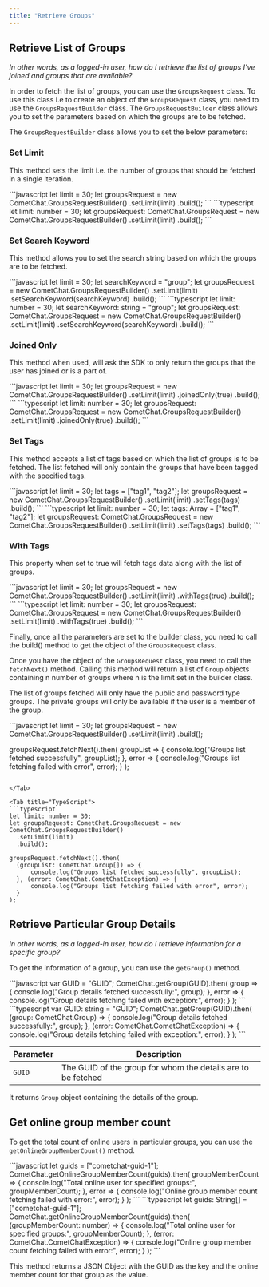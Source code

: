 ```yaml
---
title: "Retrieve Groups"
---
```




## Retrieve List of Groups

*In other words, as a logged-in user, how do I retrieve the list of groups I've joined and groups that are available?*

In order to fetch the list of groups, you can use the `GroupsRequest` class. To use this class i.e to create an object of the `GroupsRequest` class, you need to use the `GroupsRequestBuilder` class. The `GroupsRequestBuilder` class allows you to set the parameters based on which the groups are to be fetched.

The `GroupsRequestBuilder` class allows you to set the below parameters:

### Set Limit

This method sets the limit i.e. the number of groups that should be fetched in a single iteration.

<Tabs>
<Tab title="Set Limit">
```javascript
let limit = 30;
let groupsRequest = new CometChat.GroupsRequestBuilder()
                  	.setLimit(limit)
                  	.build();  
```

</Tab>

<Tab title="TypeScript">
```typescript
let limit: number = 30;
let groupsRequest: CometChat.GroupsRequest = new CometChat.GroupsRequestBuilder()
  .setLimit(limit)
  .build(); 
```

</Tab>

</Tabs>

### Set Search Keyword

This method allows you to set the search string based on which the groups are to be fetched.

<Tabs>
<Tab title="Set Search Keyword">
```javascript
let limit = 30;
let searchKeyword = "group";
let groupsRequest = new CometChat.GroupsRequestBuilder()
                  	.setLimit(limit)
                  	.setSearchKeyword(searchKeyword)
                  	.build();
```

</Tab>

<Tab title="TypeScript">
```typescript
let limit: number = 30;
let searchKeyword: string = "group";
let groupsRequest: CometChat.GroupsRequest = new CometChat.GroupsRequestBuilder()
  .setLimit(limit)
  .setSearchKeyword(searchKeyword)
  .build();
```

</Tab>

</Tabs>

### Joined Only

This method when used, will ask the SDK to only return the groups that the user has joined or is a part of.

<Tabs>
<Tab title="Joined Only">
```javascript
let limit = 30;
let groupsRequest = new CometChat.GroupsRequestBuilder()
                  	.setLimit(limit)
                  	.joinedOnly(true)
                  	.build();
```

</Tab>

<Tab title="TypeScript">
```typescript
let limit: number = 30;
let groupsRequest: CometChat.GroupsRequest = new CometChat.GroupsRequestBuilder()
  .setLimit(limit)
  .joinedOnly(true)
  .build();
```

</Tab>

</Tabs>

### Set Tags

This method accepts a list of tags based on which the list of groups is to be fetched. The list fetched will only contain the groups that have been tagged with the specified tags.

<Tabs>
<Tab title="Set Tags">
```javascript
let limit = 30;
let tags = ["tag1", "tag2"];
let groupsRequest = new CometChat.GroupsRequestBuilder()
                  	.setLimit(limit)
                  	.setTags(tags)
                  	.build();
```

</Tab>

<Tab title="TypeScript">
```typescript
let limit: number = 30;
let tags: Array<String> = ["tag1", "tag2"];
let groupsRequest: CometChat.GroupsRequest = new CometChat.GroupsRequestBuilder()
  .setLimit(limit)
  .setTags(tags)
  .build(); 
```

</Tab>

</Tabs>

### With Tags

This property when set to true will fetch tags data along with the list of groups.

<Tabs>
<Tab title="With Tags">
```javascript
let limit = 30;
let groupsRequest = new CometChat.GroupsRequestBuilder()
                  	.setLimit(limit)
                  	.withTags(true)
                  	.build();
```

</Tab>

<Tab title="TypeScript">
```typescript
let limit: number = 30;
let groupsRequest: CometChat.GroupsRequest = new CometChat.GroupsRequestBuilder()
  .setLimit(limit)
  .withTags(true)
  .build();
```

</Tab>

</Tabs>

Finally, once all the parameters are set to the builder class, you need to call the build() method to get the object of the `GroupsRequest` class.

Once you have the object of the `GroupsRequest` class, you need to call the `fetchNext()` method. Calling this method will return a list of `Group` objects containing n number of groups where n is the limit set in the builder class.

The list of groups fetched will only have the public and password type groups. The private groups will only be available if the user is a member of the group.

<Tabs>
<Tab title="Groups Request">
```javascript
let limit = 30;
let groupsRequest = new CometChat.GroupsRequestBuilder()
                  	.setLimit(limit)
                  	.build();

groupsRequest.fetchNext().then(
groupList => {
  console.log("Groups list fetched successfully", groupList);
}, error => {
  console.log("Groups list fetching failed with error", error);
}
);
```

</Tab>

<Tab title="TypeScript">
```typescript
let limit: number = 30;
let groupsRequest: CometChat.GroupsRequest = new CometChat.GroupsRequestBuilder()
  .setLimit(limit)
  .build();

groupsRequest.fetchNext().then(
  (groupList: CometChat.Group[]) => {
      console.log("Groups list fetched successfully", groupList);
  }, (error: CometChat.CometChatException) => {
      console.log("Groups list fetching failed with error", error);
  }
);
```

</Tab>

</Tabs>

## Retrieve Particular Group Details

*In other words, as a logged-in user, how do I retrieve information for a specific group?*

To get the information of a group, you can use the `getGroup()` method.

<Tabs>
<Tab title="Retrieve Particular Group's Details">
```javascript
var GUID = "GUID";
CometChat.getGroup(GUID).then(
group => {
  console.log("Group details fetched successfully:", group);
}, error => {
  console.log("Group details fetching failed with exception:", error);
}
);
```

</Tab>

<Tab title="TypeScript">
```typescript
var GUID: string = "GUID";
CometChat.getGroup(GUID).then(
  (group: CometChat.Group) => {
      console.log("Group details fetched successfully:", group);
  }, (error: CometChat.CometChatException) => {
      console.log("Group details fetching failed with exception:", error);
  }
);
```

</Tab>

</Tabs>

| Parameter | Description                                                  |
| --------- | ------------------------------------------------------------ |
| `GUID`    | The GUID of the group for whom the details are to be fetched |

It returns `Group` object containing the details of the group.

## Get online group member count

To get the total count of online users in particular groups, you can use the `getOnlineGroupMemberCount()` method.

<Tabs>
<Tab title="Get Online Group Member Count">
```javascript
let guids = ["cometchat-guid-1"];
CometChat.getOnlineGroupMemberCount(guids).then(
groupMemberCount => {
  console.log("Total online user for specified groups:", groupMemberCount);
}, error => {
  console.log("Online group member count fetching failed with error:", error);
}
);
```

</Tab>

<Tab title="TypeScript">
```typescript
let guids: String[] = ["cometchat-guid-1"];
CometChat.getOnlineGroupMemberCount(guids).then(
  (groupMemberCount: number) => {
      console.log("Total online user for specified groups:", groupMemberCount);
  }, (error: CometChat.CometChatException) => {
      console.log("Online group member count fetching failed with error:", error);
  }
);
```

</Tab>

</Tabs>

This method returns a JSON Object with the GUID as the key and the online member count for that group as the value.

